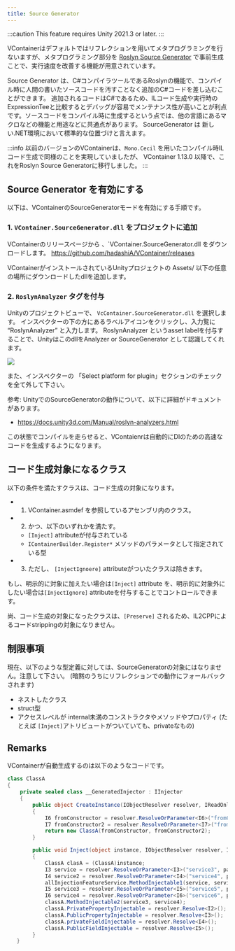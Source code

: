 ```yaml
---
title: Source Generator
---
```


:::caution
This feature requires Unity 2021.3 or later.
:::

VContainerはデフォルトではリフレクションを用いてメタプログラミングを行ないますが、メタプログラミング部分を [Roslyn Source Generator](https://learn.microsoft.com/en-us/dotnet/csharp/roslyn-sdk/source-generators-overview) で事前生成ことで、実行速度を改善する機能が用意されています。

Source Generator は、C#コンパイラツールであるRoslynの機能で、コンパイル時に人間の書いたソースコードを汚すことなく追加のC#コードを差し込むことができます。
追加されるコードはC#であるため、ILコード生成や実行時のExpressionTeeと比較するとデバッグが容易でメンテナンス性が高いことが利点です。ソースコードをコンパイル時に生成するという点では、他の言語にあるマクロなどの機能と用途などに共通点があります。
SourceGenerator は 新しい.NET環境において標準的な位置づけと言えます。

:::info
以前のバージョンのVContainerは、`Mono.Cecil` を用いたコンパイル時ILコード生成で同様のことを実現していましたが、
VContainer 1.13.0 以降で、これをRoslyn Source Generatorに移行しました。
:::

## Source Generator を有効にする

以下は、VContainerのSourceGeneratorモードを有効にする手順です。

### 1. `VContainer.SourceGenerator.dll` をプロジェクトに追加

VContainerのリリースページから 、`VContainer.SourceGenerator.dll をダウンロードします。
https://github.com/hadashiA/VContainer/releases

VContainerがインストールされているUnityプロジェクトの Assets/ 以下の任意の場所にダウンロードしたdllを追加します。

### 2. `RoslynAnalyzer` タグを付与

Unityのプロジェクトビューで、 `VcContainer.SourceGenerator.dll` を選択します。
インスペクターの下の方にあるラベルアイコンをクリックし、入力覧に “RoslynAnalyzer” と入力します。
RoslynAnalyzer というasset labelを付与することで、UnityはこのdllをAnalyzer or SourceGenerator として認識してくれます。

![](./assets/screenshot_roslynanalyzer.png)

また、インスペクターの 「Select platform for plugin」セクションのチェックを全て外して下さい。

参考: UnityでのSourceGeneratorの動作について、以下に詳細がドキュメントがあります。
- https://docs.unity3d.com/Manual/roslyn-analyzers.html

この状態でコンパイルを走らせると、VContaienrは自動的にDIのための高速なコードを生成するようになります。

## コード生成対象になるクラス

以下の条件を満たすクラスは、コード生成の対象になります。

- 1. VContainer.asmdef を参照しているアセンブリ内のクラス。
- 2. かつ、以下のいずれかを満たす。
    - `[Inject]` attributeが付与されている
    - `IContainerBuilder.Register*` メソッドのパラメータとして指定されている型
- 3. ただし、 `[InjectIgnoere]` attributeがついたクラスは除きます。

もし、明示的に対象に加えたい場合は`[Inject]` attribute を、明示的に対象外にしたい場合は`[InjectIgnore]` attributeを付与することでコントロールできます。

尚、コード生成の対象になったクラスは、`[Preserve]` されるため、IL2CPPによるコードstrippingの対象になりません。

## 制限事項

現在、以下のような型定義に対しては、SourceGeneratorの対象にはなりません。注意して下さい。
(暗黙のうちにリフレクションでの動作にフォールバックされます)

- ネストしたクラス
- struct型
- アクセスレベルが internal未満のコンストラクタやメソッドやプロパティ (たとえば `[Inject]`アトリビュートがついていても、privateなもの)

## Remarks

VContainerが自動生成するのは以下のようなコードです。

```csharp
class ClassA
{
    private sealed class __GeneratedInjector : IInjector
    {
        public object CreateInstance(IObjectResolver resolver, IReadOnlyList<IInjectParameter> parameters)
        {
            I6 fromConstructor = resolver.ResolveOrParameter<I6>("fromConstructor1", parameters);
            I7 fromConstructor2 = resolver.ResolveOrParameter<I7>("fromConstructor2", parameters);
            return new ClassA(fromConstructor, fromConstructor2);
        }

        public void Inject(object instance, IObjectResolver resolver, IReadOnlyList<IInjectParameter> parameters)
        {
            ClassA clasA = (ClassA)instance;
            I3 service = resolver.ResolveOrParameter<I3>("service3", parameters);
            I4 service2 = resolver.ResolveOrParameter<I4>("service4", parameters);
            allInjectionFeatureService.MethodInjectable1(service, service2);
            I5 service3 = resolver.ResolveOrParameter<I5>("service5", parameters);
            I6 service4 = resolver.ResolveOrParameter<I6>("service6", parameters);
            classA.MethodInjectable2(service3, service4);
            classA.PrivatePropertyInjectable = resolver.Resolve<I2>();
            classA.PublicPropertyInjectable = resolver.Resolve<I3>();
            classA.privateFieldInjectable = resolver.Resolve<I4>();
            classA.PublicFieldInjectable = resolver.Resolve<I5>();
        }
   }
```
